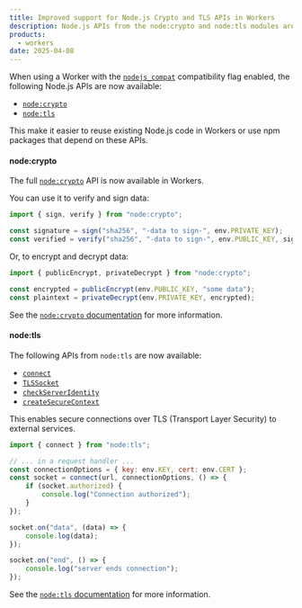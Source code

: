 ```yaml
---
title: Improved support for Node.js Crypto and TLS APIs in Workers
description: Node.js APIs from the node:crypto and node:tls modules are now available when using nodejs_compat.
products:
  - workers
date: 2025-04-08
---
```



When using a Worker with the [`nodejs_compat`](/workers/runtime-apis/nodejs/) compatibility flag enabled,
the following Node.js APIs are now available:

- [`node:crypto`](/workers/runtime-apis/nodejs/crypto/)
- [`node:tls`](/workers/runtime-apis/nodejs/tls/)

This make it easier to reuse existing Node.js code in Workers or use npm packages that depend on these APIs.

#### node:crypto

The full [`node:crypto`](https://nodejs.org/api/crypto.html) API is now available in Workers.

You can use it to verify and sign data:

```js
import { sign, verify } from "node:crypto";

const signature = sign("sha256", "-data to sign-", env.PRIVATE_KEY);
const verified = verify("sha256", "-data to sign-", env.PUBLIC_KEY, signature);
```

Or, to encrypt and decrypt data:

```js
import { publicEncrypt, privateDecrypt } from "node:crypto";

const encrypted = publicEncrypt(env.PUBLIC_KEY, "some data");
const plaintext = privateDecrypt(env.PRIVATE_KEY, encrypted);
```

See the [`node:crypto` documentation](/workers/runtime-apis/nodejs/crypto/) for more information.

#### node:tls

The following APIs from `node:tls` are now available:

- [`connect`](https://nodejs.org/api/tls.html#tlsconnectoptions-callback)
- [`TLSSocket`](https://nodejs.org/api/tls.html#class-tlstlssocket)
- [`checkServerIdentity`](https://nodejs.org/api/tls.html#tlscheckserveridentityhostname-cert)
- [`createSecureContext`](https://nodejs.org/api/tls.html#tlscreatesecurecontextoptions)

This enables secure connections over TLS (Transport Layer Security) to external services.

```js
import { connect } from "node:tls";

// ... in a request handler ...
const connectionOptions = { key: env.KEY, cert: env.CERT };
const socket = connect(url, connectionOptions, () => {
	if (socket.authorized) {
		console.log("Connection authorized");
	}
});

socket.on("data", (data) => {
	console.log(data);
});

socket.on("end", () => {
	console.log("server ends connection");
});
```

See the [`node:tls` documentation](/workers/runtime-apis/nodejs/tls/) for more information.
